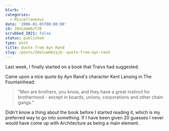 ```yaml
---
blurb: ''
categories:
  - Miscellaneous
date: '2006-01-05T00:00:00'
id: 20eLUwm6zYJB
scrubbed_2021: false
status: published
type: post
title: Quote from Ayn Rand
slug: /posts/20eluwm6zyjb--quote-from-ayn-rand
---
```


Last week, I finally started on a book that Traivs had suggested.

Came upon a nice quote by Ayn Rand's character Kent Lansing in The Fountainhead: 

> "Men are brothers, you know, and they have a great instinct for brotherhood - except in boards, unions, corporations and other chain gangs." 

Didn't know a thing about the book before I started reading it, which is my preferred way to go into something. If I have been given 20 guesses I never would have come up with Architecture as being a main element.
